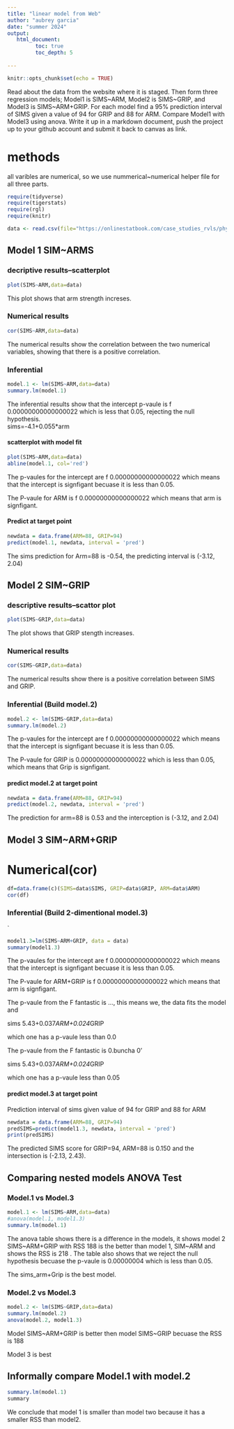 ```yaml
---
title: "linear model from Web"
author: "aubrey garcia"
date: "summer 2024"
output:
   html_document:
         toc: true
         toc_depth: 5
        
---
```


```r
knitr::opts_chunk$set(echo = TRUE)
```




Read about the data from the website where it is staged.  Then form three regression models; Model1 is SIMS~ARM, Model2 is SIMS~GRIP, and Model3 is SIMS~ARM+GRIP. For each model find a 95% prediction interval of SIMS given a value of 94  for GRIP and 88 for ARM. Compare Model1 with Model3 using anova. Write it up in a markdown document, push the project up to your github account and submit it back to canvas as link. 

# methods
all varibles are numerical, so we use nummerical~numerical helper file for all three parts.


```r
require(tidyverse)
require(tigerstats)
require(rgl)
require(knitr)

```

```r
data <- read.csv(file="https://onlinestatbook.com/case_studies_rvls/physical_strength/data.txt",sep="",header=TRUE)  

```

## Model 1 SIM~ARMS

### decriptive results--scatterplot

```r
plot(SIMS~ARM,data=data)
```

This plot shows that arm strength increses. 


### Numerical results

```r
cor(SIMS~ARM,data=data)
```
The numerical results show the correlation between the two numerical variables, showing that there is a positive correlation. 

### Inferential  

```r
model.1 <- lm(SIMS~ARM,data=data)
summary.lm(model.1)
```
The inferential results show that the intercept p-vaule is f 0.00000000000000022 which is less that 0.05, rejecting the null hypothesis.  
sims=-4.1+0.055*arm

#### scatterplot with model fit
```r
plot(SIMS~ARM,data=data)
abline(model.1, col='red')
```
The p-vaules for the intercept are f 0.00000000000000022 which means that the intercept is signfigant becuase it is less than 0.05. 

The P-vaule for ARM is f 0.00000000000000022 which means that arm is signfigant. 

#### Predict at target point
```r
newdata = data.frame(ARM=88, GRIP=94)
predict(model.1, newdata, interval = 'pred')
```
The sims prediction for Arm=88 is -0.54, the predicting interval is (-3.12, 2.04)


## Model 2 SIM~GRIP

### descriptive results--scattor plot
```r
plot(SIMS~GRIP,data=data)
```
The plot shows that GRIP stength increases.

### Numerical results 
```r
cor(SIMS~GRIP,data=data)
```
The numerical results show there is a positive correlation between SIMS and GRIP. 

### Inferential  (Build model.2)

```r
model.2 <- lm(SIMS~GRIP,data=data)
summary.lm(model.2)
```
  The p-vaules for the intercept are f 0.00000000000000022 which means that the intercept is signfigant becuase it is less than 0.05. 

The P-vaule for GRIP is  0.00000000000000022 which is less than 0.05, which means that Grip is signfigant.

#### predict model.2 at target point

```r
newdata = data.frame(ARM=88, GRIP=94)
predict(model.2, newdata, interval = 'pred')
```
  The prediction for arm=88 is 0.53 and the interception is (-3.12, and 2.04)


## Model 3 SIM~ARM+GRIP



# Numerical(cor)

```r
df=data.frame(c)(SIMS=data$SIMS, GRIP=data$GRIP, ARM=data$ARM)
cor(df)
```


### Inferential  (Build 2-dimentional model.3)
`
```r
model1.3=lm(SIMS~ARM+GRIP, data = data)
summary(model1.3)
```
The p-vaules for the intercept are f 0.00000000000000022 which means that the intercept is signfigant becuase it is less than 0.05. 

The P-vaule for ARM+GRIP is f 0.00000000000000022 which means that arm is signfigant. 
  
  
  The p-vaule from the F fantastic is ..., this means we, the data fits the model and 

sims 5.43+0.037*ARM+0.024*GRIP

which one has a p-vaule less than 0.0


The p-vaule from the F fantastic is 0.buncha 0'

sims 5.43+0.037*ARM+0.024*GRIP

which one has a p-vaule less than 0.05


#### predict model.3 at target point
Prediction interval of sims given value of 94 for GRIP and 88 for ARM

```r
newdata = data.frame(ARM=88, GRIP=94)
predSIMS=predict(model1.3, newdata, interval = 'pred')
print(predSIMS)
```
  
  The predicted SIMS score for GRIP=94, ARM=88 is  0.150 and the intersection is (-2.13, 2.43).

## Comparing nested models ANOVA Test

### Model.1 vs Model.3

```r
model.1 <- lm(SIMS~ARM,data=data)
#anova(model.1, model1.3)
summary.lm(model.1)
```
The anova table shows there is a difference in the models,  it shows model 2 SIMS~ARM+GRIP with RSS 188 is the better than model 1, SIM~ARM and shows the RSS is 218 . The table also shows that we reject the null hypothesis becuase the p-vaule is 0.00000004 which is less than 0.05.


The sims_arm+Grip is the best model.


### Model.2 vs Model.3

```r
model.2 <- lm(SIMS~GRIP,data=data)
summary.lm(model.2)
anova(model.2, model1.3)
```

Model SIMS~ARM+GRIP is better then model SIMS~GRIP  becuase the RSS is  188



Model 3 is best

## Informally compare Model.1 with model.2

```r
summary.lm(model.1)
summary
```


We conclude that model 1 is smaller than model two because it has a smaller RSS than model2.
